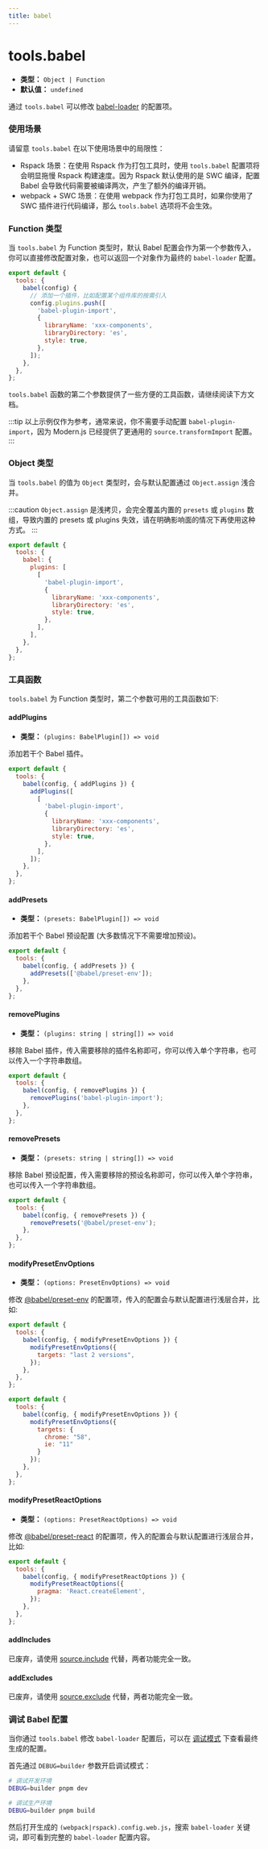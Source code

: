 ```yaml
---
title: babel
---
```


# tools.babel

- **类型：** `Object | Function`
- **默认值：** `undefined`

通过 `tools.babel` 可以修改 [babel-loader](https://github.com/babel/babel-loader) 的配置项。

### 使用场景

请留意 `tools.babel` 在以下使用场景中的局限性：

- Rspack 场景：在使用 Rspack 作为打包工具时，使用 `tools.babel` 配置项将会明显拖慢 Rspack 构建速度。因为 Rspack 默认使用的是 SWC 编译，配置 Babel 会导致代码需要被编译两次，产生了额外的编译开销。
- webpack + SWC 场景：在使用 webpack 作为打包工具时，如果你使用了 SWC 插件进行代码编译，那么 `tools.babel` 选项将不会生效。

### Function 类型

当 `tools.babel` 为 Function 类型时，默认 Babel 配置会作为第一个参数传入，你可以直接修改配置对象，也可以返回一个对象作为最终的 `babel-loader` 配置。

```js
export default {
  tools: {
    babel(config) {
      // 添加一个插件，比如配置某个组件库的按需引入
      config.plugins.push([
        'babel-plugin-import',
        {
          libraryName: 'xxx-components',
          libraryDirectory: 'es',
          style: true,
        },
      ]);
    },
  },
};
```

`tools.babel` 函数的第二个参数提供了一些方便的工具函数，请继续阅读下方文档。

:::tip
以上示例仅作为参考，通常来说，你不需要手动配置 `babel-plugin-import`，因为 Modern.js 已经提供了更通用的 `source.transformImport` 配置。
:::

### Object 类型

当 `tools.babel` 的值为 `Object` 类型时，会与默认配置通过 `Object.assign` 浅合并。

:::caution
`Object.assign` 是浅拷贝，会完全覆盖内置的 `presets` 或 `plugins` 数组，导致内置的 presets 或 plugins 失效，请在明确影响面的情况下再使用这种方式。
:::

```js
export default {
  tools: {
    babel: {
      plugins: [
        [
          'babel-plugin-import',
          {
            libraryName: 'xxx-components',
            libraryDirectory: 'es',
            style: true,
          },
        ],
      ],
    },
  },
};
```

### 工具函数

`tools.babel` 为 Function 类型时，第二个参数可用的工具函数如下:

#### addPlugins

- **类型：** `(plugins: BabelPlugin[]) => void`

添加若干个 Babel 插件。

```js
export default {
  tools: {
    babel(config, { addPlugins }) {
      addPlugins([
        [
          'babel-plugin-import',
          {
            libraryName: 'xxx-components',
            libraryDirectory: 'es',
            style: true,
          },
        ],
      ]);
    },
  },
};
```

#### addPresets

- **类型：** `(presets: BabelPlugin[]) => void`

添加若干个 Babel 预设配置 (大多数情况下不需要增加预设)。

```js
export default {
  tools: {
    babel(config, { addPresets }) {
      addPresets(['@babel/preset-env']);
    },
  },
};
```

#### removePlugins

- **类型：** `(plugins: string | string[]) => void`

移除 Babel 插件，传入需要移除的插件名称即可，你可以传入单个字符串，也可以传入一个字符串数组。

```js
export default {
  tools: {
    babel(config, { removePlugins }) {
      removePlugins('babel-plugin-import');
    },
  },
};
```

#### removePresets

- **类型：** `(presets: string | string[]) => void`

移除 Babel 预设配置，传入需要移除的预设名称即可，你可以传入单个字符串，也可以传入一个字符串数组。

```js
export default {
  tools: {
    babel(config, { removePresets }) {
      removePresets('@babel/preset-env');
    },
  },
};
```

#### modifyPresetEnvOptions

- **类型：** `(options: PresetEnvOptions) => void`

修改 [@babel/preset-env](https://babeljs.io/docs/en/babel-preset-env) 的配置项，传入的配置会与默认配置进行浅层合并，比如:

```js
export default {
  tools: {
    babel(config, { modifyPresetEnvOptions }) {
      modifyPresetEnvOptions({
        targets: "last 2 versions",
      });
    },
  },
};
```

```js
export default {
  tools: {
    babel(config, { modifyPresetEnvOptions }) {
      modifyPresetEnvOptions({
        targets: {
          chrome: "58",
          ie: "11"
        }
      });
    },
  },
};
```

#### modifyPresetReactOptions

- **类型：** `(options: PresetReactOptions) => void`

修改 [@babel/preset-react](https://babeljs.io/docs/en/babel-preset-react) 的配置项，传入的配置会与默认配置进行浅层合并，比如:

```js
export default {
  tools: {
    babel(config, { modifyPresetReactOptions }) {
      modifyPresetReactOptions({
        pragma: 'React.createElement',
      });
    },
  },
};
```

#### addIncludes

已废弃，请使用 [source.include](https://modernjs.dev/configure/app/source/include.html) 代替，两者功能完全一致。

#### addExcludes

已废弃，请使用 [source.exclude](https://modernjs.dev/configure/app/source/exclude.html) 代替，两者功能完全一致。

### 调试 Babel 配置

当你通过 `tools.babel` 修改 `babel-loader` 配置后，可以在 [调试模式](https://rsbuild.dev/zh/guide/debug/debug-mode) 下查看最终生成的配置。

首先通过 `DEBUG=builder` 参数开启调试模式：

```bash
# 调试开发环境
DEBUG=builder pnpm dev

# 调试生产环境
DEBUG=builder pnpm build
```

然后打开生成的 `(webpack|rspack).config.web.js`，搜索 `babel-loader` 关键词，即可看到完整的 `babel-loader` 配置内容。

